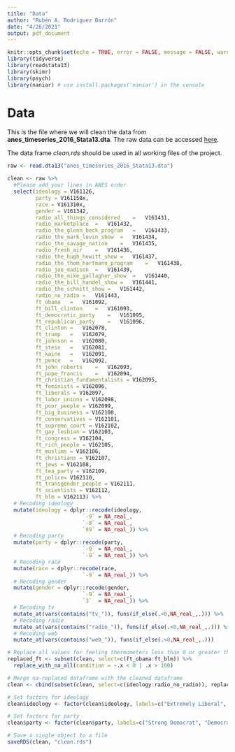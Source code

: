 ```yaml
---
title: "Data"
author: "Rubén A. Rodríguez Barrón"
date: "4/26/2021"
output: pdf_document
---
```


```r
knitr::opts_chunk$set(echo = TRUE, error = FALSE, message = FALSE, warning = FALSE)
library(tidyverse)
library(readstata13)
library(skimr)
library(psych)
library(naniar) # use install.packages('naniar') in the console
```

# Data

This is the file where we will clean the data from **anes_timeseries_2016_Stata13.dta**. The raw data can be accessed [here](https://electionstudies.org/data-center/2016-time-series-study/).

The data frame *clean.rds* should be used in all working files of the project. 

```r
raw <- read.dta13("anes_timeseries_2016_Stata13.dta")
```

```r
clean <- raw %>% 
  #Please add your lines in ANES order
  select(ideology = V161126,
         party = V161158x,
         race = V161310x,
         gender = V161342,
         radio_all_things_considered	=	V161431,
         radio_marketplace	=	V161432,
         radio_the_glenn_beck_program	=	V161433,
         radio_the_mark_levin_show	=	V161434,
         radio_the_savage_nation	=	V161435,
         radio_fresh_air	=	V161436,
         radio_the_hugh_hewitt_show	=	V161437,
         radio_the_thom_hartmann_program	=	V161438,
         radio_joe_madison	=	V161439,
         radio_the_mike_gallagher_show	=	V161440,
         radio_the_bill_handel_show	=	V161441,
         radio_the_schnitt_show	=	V161442,
         radio_no_radio	=	V161443,
         ft_obama	=	V161092,
         ft_bill_clinton	=	V161093,
         ft_democratic_party	=	V161095,
         ft_republican_party	=	V161096,
         ft_clinton	=	V162078,
         ft_trump	=	V162079,
         ft_johnson	=	V162080,
         ft_stein	=	V162081,
         ft_kaine	=	V162091,
         ft_pence	=	V162092,
         ft_john_roberts	=	V162093,
         ft_pope_francis	=	V162094,
         ft_christian_fundamentalists = V162095,
         ft_feminists = V162096,
         ft_liberals = V162097,
         ft_labor_unions = V162098,
         ft_poor_people = V162099,
         ft_big_business = V162100,
         ft_conservatives = V162101,
         ft_supreme_court = V162102,
         ft_gay_lesbian = V162103,
         ft_congress = V162104,
         ft_rich_people = V162105,
         ft_muslims = V162106,
         ft_christians = V162107,
         ft_jews = V162108,
         ft_tea_party = V162109,
         ft_police= V162110,
         ft_transgender_people = V162111,
         ft_scientists = V162112,
         ft_blm = V162113) %>% 
  # Recoding ideology
  mutate(ideology = dplyr::recode(ideology,
                        `-9` = NA_real_,
                        `-8` = NA_real_,
                        `99` = NA_real_)) %>% 
  # Recoding party
  mutate(party = dplyr::recode(party,
                        `-9` = NA_real_,
                        `-8` = NA_real_)) %>% 
  # Recoding race
  mutate(race = dplyr::recode(race,
                        `-9` = NA_real_)) %>% 
  # Recoding gender
  mutate(gender = dplyr::recode(gender,
                        `-9` = NA_real_,
                        `3`  = NA_real_)) %>% 
  # Recoding tv
  mutate_at(vars(contains("tv_")), funs(if_else(.<0,NA_real_,.))) %>% 
  # Recoding radio
  mutate_at(vars(contains("radio_")), funs(if_else(.<0,NA_real_,.))) %>% 
  # Recoding web
  mutate_at(vars(contains("web_")), funs(if_else(.<0,NA_real_,.)))
```

```r
# Replace all values for feeling thermometers less than 0 or greater than 100 with N/A
replaced_ft <- subset(clean, select=c(ft_obama:ft_blm)) %>%
  replace_with_na_all(condition = ~.x < 0 | .x > 100)

# Merge na-replaced dataframe with the cleaned dataframe
clean <- cbind(subset(clean, select=c(ideology:radio_no_radio)), replaced_ft)
```

```r
# Set factors for ideology
clean$ideology <- factor(clean$ideology, labels=c("Extremely Liberal", "Liberal", "Slightly Liberal", "Moderate", "Slightly Conservative", "Conservative", "Extremely Conservative"))

# Set factors for party
clean$party <- factor(clean$party, labels=c("Strong Democrat", "Democrat", "Lean Democrat", "Independent", "Lean Republican", "Republican", "Strong Republican"))
```

```r
# Save a single object to a file
saveRDS(clean, "clean.rds")
```

